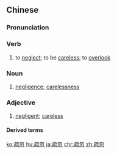 ==Chinese==
{{zh-forms}}

===Pronunciation===
{{zh-pron
|m=shūhū,tl=y
|c=so1 fat1
|mn=so͘-hut
|cat=v,n,a
}}

===Verb===
{{zh-verb}}

# to [[neglect]]; to be [[careless]]; to [[overlook]]

===Noun===
{{zh-noun}}

# [[negligence]]; [[carelessness]]

===Adjective===
{{zh-adj}}

# [[negligent]]; [[careless]]

====Derived terms====
{{zh-der|疏忽照顧兒童}}

[[ko:疏忽]]
[[hu:疏忽]]
[[ja:疏忽]]
[[chr:疏忽]]
[[zh:疏忽]]